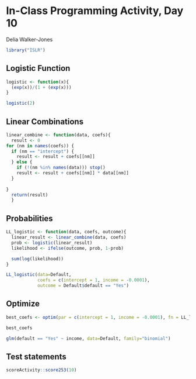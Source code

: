 # In-Class Programming Activity, Day 10

Delia Walker-Jones

```r
library("ISLR")
```


## Logistic Function
```r
logistic <- function(x){
  (exp(x))/(1 + (exp(x)))
}

logistic(2)
```

## Linear Combinations
```r
linear_combine <- function(data, coefs){
  result <- 0
for (nm in names(coefs)) {
  if (nm == "intercept") {
    result <- result + coefs[[nm]]
  } else {
    if (!(nm %in% names(data))) stop()
    result <- result + coefs[[nm]] * data[[nm]]
  }
  
}
  return(result)
  }
```

## Probabilities
```r
LL_logistic <- function(data, coefs, outcome){
  linear_result <- linear_combine(data, coefs)
  prob <- logistic(linear_result)
  likelihood <- ifelse(outcome, prob, 1-prob)

  sum(log(likelihood))
}

LL_logistic(data=Default, 
            coefs = c(intercept = 1, income = -0.0001), 
            outcome = Default$default == "Yes")
```

## Optimize
```r
best_coefs <- optim(par = c(intercept = 1, income = -0.0001), fn = LL_logistic, data = Default, outcome = Default$default == "Yes")

best_coefs

glm(default == "Yes" ~ income, data=Default, family="binomial")
```






## Test statements

```r
scoreActivity::score253(10)
```